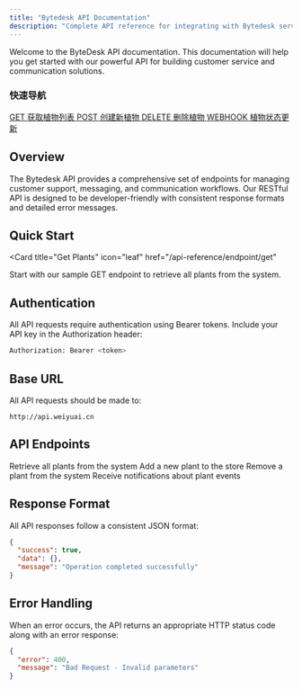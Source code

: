 ```yaml
---
title: "Bytedesk API Documentation"
description: "Complete API reference for integrating with Bytedesk services"
---
```


Welcome to the ByteDesk API documentation. This documentation will help you get started with our powerful API for building customer service and communication solutions.

<div style={{ 
  background: '#f8fafc', 
  border: '1px solid #e2e8f0', 
  borderRadius: '8px', 
  padding: '20px', 
  marginBottom: '32px' 
}}>
  <h3 style={{ margin: '0 0 16px 0', color: '#374151', fontSize: '16px' }}>快速导航</h3>
  <div style={{ display: 'grid', gridTemplateColumns: 'repeat(auto-fit, minmax(200px, 1fr))', gap: '12px' }}>
    <a href="/api-reference/endpoint/get" style={{ 
      display: 'flex', 
      alignItems: 'center', 
      gap: '8px', 
      padding: '8px 12px', 
      background: 'white', 
      border: '1px solid #e2e8f0', 
      borderRadius: '6px', 
      textDecoration: 'none', 
      color: '#374151',
      transition: 'all 0.2s'
    }}>
      <Badge variant="success">GET</Badge>
      <span>获取植物列表</span>
    </a>
    <a href="/api-reference/endpoint/create" style={{ 
      display: 'flex', 
      alignItems: 'center', 
      gap: '8px', 
      padding: '8px 12px', 
      background: 'white', 
      border: '1px solid #e2e8f0', 
      borderRadius: '6px', 
      textDecoration: 'none', 
      color: '#374151',
      transition: 'all 0.2s'
    }}>
      <Badge variant="warning">POST</Badge>
      <span>创建新植物</span>
    </a>
    <a href="/api-reference/endpoint/delete" style={{ 
      display: 'flex', 
      alignItems: 'center', 
      gap: '8px', 
      padding: '8px 12px', 
      background: 'white', 
      border: '1px solid #e2e8f0', 
      borderRadius: '6px', 
      textDecoration: 'none', 
      color: '#374151',
      transition: 'all 0.2s'
    }}>
      <Badge variant="danger">DELETE</Badge>
      <span>删除植物</span>
    </a>
    <a href="/api-reference/endpoint/webhook" style={{ 
      display: 'flex', 
      alignItems: 'center', 
      gap: '8px', 
      padding: '8px 12px', 
      background: 'white', 
      border: '1px solid #e2e8f0', 
      borderRadius: '6px', 
      textDecoration: 'none', 
      color: '#374151',
      transition: 'all 0.2s'
    }}>
      <Badge variant="secondary">WEBHOOK</Badge>
      <span>植物状态更新</span>
    </a>
  </div>
</div>

## Overview

The Bytedesk API provides a comprehensive set of endpoints for managing customer support, messaging, and communication workflows. Our RESTful API is designed to be developer-friendly with consistent response formats and detailed error messages.

## Quick Start

<Card
  title="Get Plants"
  icon="leaf"
  href="/api-reference/endpoint/get"
>
  Start with our sample GET endpoint to retrieve all plants from the system.
</Card>

## Authentication

All API requests require authentication using Bearer tokens. Include your API key in the Authorization header:

```bash
Authorization: Bearer <token>
```

## Base URL

All API requests should be made to:

```
http://api.weiyuai.cn
```

## API Endpoints

<CardGroup cols={2}>
  <Card
    title="Get Plants"
    icon="leaf"
    href="/api-reference/endpoint/get"
  >
    Retrieve all plants from the system
  </Card>
  <Card
    title="Create Plant"
    icon="plus"
    href="/api-reference/endpoint/create"
  >
    Add a new plant to the store
  </Card>
  <Card
    title="Delete Plant"
    icon="trash"
    href="/api-reference/endpoint/delete"
  >
    Remove a plant from the system
  </Card>
  <Card
    title="Plant Webhook"
    icon="webhook"
    href="/api-reference/endpoint/webhook"
  >
    Receive notifications about plant events
  </Card>
</CardGroup>

## Response Format

All API responses follow a consistent JSON format:

```json
{
  "success": true,
  "data": {},
  "message": "Operation completed successfully"
}
```

## Error Handling

When an error occurs, the API returns an appropriate HTTP status code along with an error response:

```json
{
  "error": 400,
  "message": "Bad Request - Invalid parameters"
}
```

